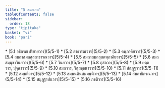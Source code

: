 ```yaml
---
title: "5 สมถเภท"
tableOfContents: false
sidebar:
  order: 18
type: "tipitaka"
basket: "vi"
book: "pari"
---
```



<DynamicBreadcrumb />



<TableOfContents book="pari" section="5">
* [5.1 อธิกรณปริยายวาร](5/5-1)
* [5.2 สาธารณวาร](5/5-2)
* [5.3 ตพฺภาคิยวาร](5/5-3)
* [5.4 สมถาสมถสฺสสาธารณวาร](5/5-4)
* [5.5 สมถาสมถสฺสตพฺภาคิยวาร](5/5-5)
* [5.6 สมถสมฺมุขาวินยวาร](5/5-6)
* [5.7 วินยวาร](5/5-7)
* [5.8 กุสลวาร](5/5-8)
* [5.9 ยตฺถวาร, ปุจฺฉาวาร](5/5-9)
* [5.10 สมถวาร, วิสฺสชฺชนาวาร](5/5-10)
* [5.11 สํสฏฺฐวาร](5/5-11)
* [5.12 สมฺมติวาร](5/5-12)
* [5.13 สมฺมนฺตินสมฺมนฺติวาร](5/5-13)
* [5.14 สมถาธิกรณวาร](5/5-14)
* [5.15 สมุฏฺฐาปนวาร](5/5-15)
* [5.16 ภชติวาร](5/5-16)
</TableOfContents>